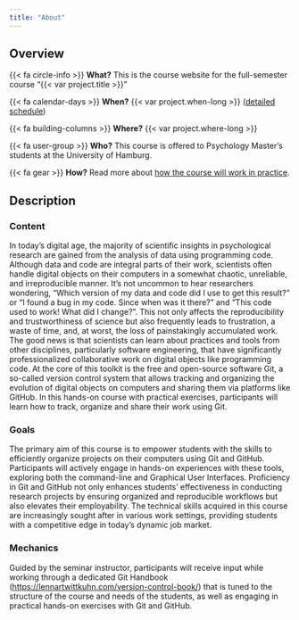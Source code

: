```yaml
---
title: "About"
---
```


## Overview

{{< fa circle-info >}} **What?** This is the course website for the full-semester course "{{< var project.title >}}"

{{< fa calendar-days >}} **When?**  {{< var project.when-long >}} ([detailed schedule](schedule.qmd))

{{< fa building-columns >}} **Where?** {{< var project.where-long >}}

{{< fa user-group >}} **Who?** This course is offered to Psychology Master's students at the University of Hamburg.

{{< fa gear >}} **How?** Read more about [how the course will work in practice](mechanics.qmd).

## Description

### Content

In today's digital age, the majority of scientific insights in psychological research are gained from the analysis of data using programming code.
Although data and code are integral parts of their work, scientists often handle digital objects on their computers in a somewhat chaotic, unreliable, and irreproducible manner.
It's not uncommon to hear researchers wondering, "Which version of my data and code did I use to get this result?" or "I found a bug in my code. Since when was it there?" and "This code used to work! What did I change?".
This not only affects the reproducibility and trustworthiness of science but also frequently leads to frustration, a waste of time, and, at worst, the loss of painstakingly accumulated work.
The good news is that scientists can learn about practices and tools from other disciplines, particularly software engineering, that have significantly professionalized collaborative work on digital objects like programming code.
At the core of this toolkit is the free and open-source software Git, a so-called version control system that allows tracking and organizing the evolution of digital objects on computers and sharing them via platforms like GitHub.
In this hands-on course with practical exercises, participants will learn how to track, organize and share their work using Git.

### Goals

The primary aim of this course is to empower students with the skills to efficiently organize projects on their computers using Git and GitHub.
Participants will actively engage in hands-on experiences with these tools, exploring both the command-line and Graphical User Interfaces.
Proficiency in Git and GitHub not only enhances students' effectiveness in conducting research projects by ensuring organized and reproducible workflows but also elevates their employability.
The technical skills acquired in this course are increasingly sought after in various work settings, providing students with a competitive edge in today's dynamic job market.

### Mechanics

Guided by the seminar instructor, participants will receive input while working through a dedicated Git Handbook (<https://lennartwittkuhn.com/version-control-book/>) that is tuned to the structure of the course and needs of the students, as well as engaging in practical hands-on exercises with Git and GitHub.
